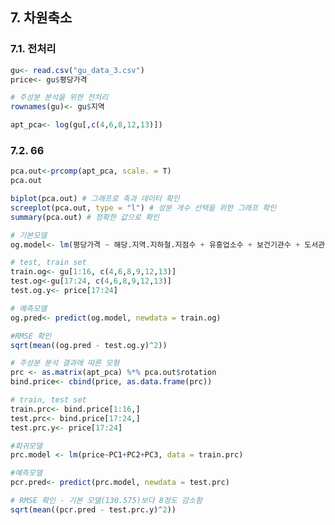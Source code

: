 
## 7. 차원축소
### 7.1. 전처리
```r
gu<- read.csv("gu_data_3.csv")
price<- gu$평당가격

# 주성분 분석을 위한 전처리
rownames(gu)<- gu$지역

apt_pca<- log(gu[,c(4,6,8,12,13)])
```
### 7.2.    66                                                                
```r
pca.out<-prcomp(apt_pca, scale. = T)
pca.out

biplot(pca.out) # 그래프로 축과 데이터 확인
screeplot(pca.out, type = "l") # 성분 개수 선택을 위한 그래프 확인
summary(pca.out) # 정확한 값으로 확인
```

```r
# 기본모델
og.model<- lm(평당가격 ~ 해당.지역.지하철.지점수 + 유흥업소수 + 보건기관수 + 도서관.방문자수 + 여권발급합계, data = gu)

# test, train set
train.og<- gu[1:16, c(4,6,8,9,12,13)]
test.og<-gu[17:24, c(4,6,8,9,12,13)]
test.og.y<- price[17:24]

# 예측모델
og.pred<- predict(og.model, newdata = train.og)

#RMSE 확인
sqrt(mean((og.pred - test.og.y)^2))
```


```r
# 주성분 분석 결과에 따른 모형
prc <- as.matrix(apt_pca) %*% pca.out$rotation
bind.price<- cbind(price, as.data.frame(prc))

# train, test set
train.prc<- bind.price[1:16,]
test.prc<- bind.price[17:24,]
test.prc.y<- price[17:24]

#회귀모델
prc.model <- lm(price~PC1+PC2+PC3, data = train.prc)

#예측모델
pcr.pred<- predict(prc.model, newdata = test.prc)

# RMSE 확인 - 기본 모델(130.575)보다 8정도 감소함
sqrt(mean((pcr.pred - test.prc.y)^2))
```



